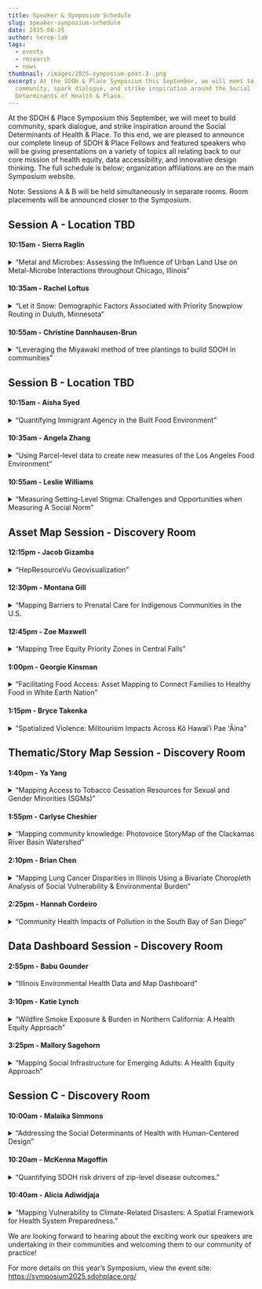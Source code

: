 ```yaml
---
title: Speaker & Symposium Schedule
slug: speaker-symposium-schedule
date: 2025-08-25
author: herop-lab
tags:
  - events
  - research
  - news
thumbnail: /images/2025-symposium-post-3-.png
excerpt: At the SDOH & Place Symposium this September, we will meet to build
  community, spark dialogue, and strike inspiration around the Social
  Determinants of Health & Place.
---
```

At the SDOH & Place Symposium this September, we will meet to build community, spark dialogue, and strike inspiration around the Social Determinants of Health & Place. To this end, we are pleased to announce our complete lineup of SDOH & Place Fellows and featured speakers who will be giving presentations on a variety of topics all relating back to our core mission of health equity, data accessibility, and innovative design thinking. The full schedule is below; organization affiliations are on the main Symposium website.

Note: Sessions A & B will be held simultaneously in separate rooms. Room placements will be announced closer to the Symposium.

## Session A - Location TBD

#### 10:15am - Sierra Raglin


<details>
<summary>“Metal and Microbes: Assessing the Influence of Urban Land Use on Metal-Microbe Interactions throughout Chicago, Illinois”</summary>

Decades of racialized development policies, including redlining, have disproportionately exposed residents to toxic metals that drive antimicrobial resistance (AMR) gene evolution in soil microbiomes. We hypothesize that metal-driven AMR represents an unrecognized consequence of soil heavy metal contamination in urban areas, potentially magnifying health disparities in redlined neighborhoods. We aim to assess the impact of policies, such as redlining, on soil health, metal contamination, and AMR gene evolution, and the implications for disease risk in marginalized communities. We will construct geostatistical models using existing soil grid survey data to examine the relationship between social determinants of health, metal contamination, and antibiotic resistance genes throughout Chicago. We'll then investigate whether residents in areas with high AMR levels are more vulnerable to bacterial infections, potentially influenced by redlined ZIP codes. Our multidisciplinary approach, which incorporates both microbial and human ecology, will uncover overlooked healthcare disparities that are not apparent when focusing solely on molecular-scale pathogen virulence mechanisms, thereby reshaping the role of soils in urban health.
</details>

#### 10:35am - Rachel Loftus


<details>
<summary>“Let it Snow: Demographic Factors Associated with Priority Snowplow Routing in Duluth, Minnesota”</summary>

This spatial analysis project explored the relationship between neighborhood demographic characteristics and the distribution of priority snowplow routes in Duluth, Minnesota—a city known for its heavy and persistent winter snowfall. I investigated whether certain populations, particularly non-white and foreign-born residents, are disproportionately underserved in municipal snowplow services. Using spatial regression analysis tools in ArcGIS Pro, I evaluated the impact of variables such as population density, median household income, reliance on public transit, and foreign-born population on the density of Priority snowplow routes across census tracts. Findings indicated that higher densities of priority snowplow routes are associated with more densely populated, lower-income areas where public transit reliance is high. These areas are located primarily in the city center. Contrary to initial hypotheses, the percentage of foreign-born residents showed no significant effect. These results suggest that Duluth’s snowplow routing aligns more with socioeconomic and infrastructural need than with demographic bias, offering implications for urban planners and municipalities in similar climates.
</details>

#### 10:55am - Christine Dannhausen-Brun


<details>
<summary>“Leveraging the Miyawaki method of tree plantings to build SDOH in communities”</summary>

The Miyawaki method of dense, native tree planting is a place and nature-based tool to build healthy communities by bringing the benefits of forests and green space to communities. Miyawaki forests improve neighborhood and built environments by revitalizing urban places that were previously designed to not have accessible green space, such as formerly redlined communities. Communities with less green space have increased rates of chronic disease, more identified social determinants of health (SDOH), and often have higher documented racial health disparities. By creating tiny native forests, the Miyawaki method increases green space, builds tree equity and increases the ability of community members to benefit from the health, community, and social benefits that greenspaces provide. Miyawaki forests grow quickly and are self-sustaining in two to three years and mature in twenty to thirty years (versus centuries). They increase biodiversity in the local area and reduce heat island effects in a community. These forests are low maintenance and can help historically disadvantaged communities mitigate the effects of climate change through remediation of damaged urban soil, increasing the water absorption capacity and reducing storm water run-off. As these green spaces mature, they also mitigate air pollution. When developed with community engagement, these forests can foster multi-generational social interaction through planting and maintenance activities, by providing natural spaces for exercise and socialization, and by providing place-based nature spaces that improve mental and physical wellbeing. Nature and greenspace have a direct impact on a community’s overall health and wellness that directly impacts health equity
</details>

## Session B - Location TBD

#### 10:15am - Aisha Syed


<details>
<summary>“Quantifying Immigrant Agency in the Built Food Environment”</summary>

In geographies with considerable numbers of immigrants, immigrant-run ethnic food retailers provide healthy, affordable, and culturally appropriate foods to newcomer communities. They also provide economic opportunities for immigrants that are not otherwise available due to language, educational, and social barriers. Drawing from my master's thesis research on South Asian immigrant-run food retailers in Scarborough and Markham (Greater Toronto Area) from 1996 to 2016, I posit that frameworks in food environment research rooted in assimilationist narratives fail to account for immigrant agency in the food environment and flatten nuanced immigrant interactions within foodscapes. For example, analyzing the built food environment in broad ethnic categories flatten the diverse ways immigrant communities shape and are shaped by the built environment. Thus, this talk will explore how disaggregating ethnocultural populations in space-time hot spot analysis and spatial panel models that measure the relationship between immigration and the built environment reveal varying spatial and economic dynamics that reflect varied migration histories, political identities, and modes of economic integration.  In doing so, it will demonstrate the need for a nuanced view of immigration as a social determinant of health that is otherwise flattened when diverse populations are grouped together. It will offer an alternative framework to conceptualize immigrant interactions with their host country beyond acculturation, acknowledging and quantifying immigrants’ power in the food environment over space and time.
</details>

#### 10:35am - Angela Zhang


<details>
<summary>“Using Parcel-level data to create new measures of the Los Angeles Food Environment”</summary>

Despite the increasing attention to research on the food environment as a social determinant of health, much work remains in establishing standardized, valid, and reliable measures. One limitation in many studies on the food environment is the use of census tracts as the unit of analysis. Because individual health data are often protected or restricted, census tracts are typically the lowest level at which geographic identifiers are available. However, because of the variation in tract size across rural and urban regions and the distribution of households within tract, existing methods used to calculate food environment measures are limited by the modifiable areal unit problem (MAUP). Publicly available parcel data offer one way to attenuate these limitations. Specifically, they allow for measures of the food environment that (1) reflect real locations of households in a census tract and (2) capture intra-tract differences (within-tract inequality). In this presentation, we explore these implications by (1) utilizing parcel-level data to calculate FE measures, (2) comparing these measures to traditional FE measures in the context of Los Angeles, and (3) evaluating the new measures' predictiveness of relevant health outcomes. Additionally, we present a reproducible workflow for using open-source software (RStudio and Github), revealing how these measures can be calculated for any geographic area and datas
</details>

#### 10:55am - Leslie Williams


<details>
<summary>“Measuring Setting-Level Stigma: Challenges and Opportunities when Measuring A Social Norm”</summary>

While a vast body of literature conceptualizes and measures stigma as a set of individual attitudes about groups of people, more place-based theory posits that one or several individuals' attitudes towards a group of people do not constitute stigma. This theory conceptualizes stigma as a social norm. In other words, a setting-level conceptualization of stigma reflects the degree to which it is normative or acceptable in a given setting for people to hold negative attitudes towards a group of people. If we are interested in understanding this setting-level, normative phenomenon, how do we measure it? Dr. Williams will discuss the pitfalls of trying to measure setting-level or place-based stigma using only validated measures of individual attitudes about stigmatized groups, and will illustrate ways to measure stigma (both with individual-level data and setting-level data) that capture variation at the setting level.
</details>

## Asset Map Session - Discovery Room

#### 12:15pm - Jacob Gizamba


<details>
<summary>“HepResourceVu Geovisualization”</summary>

Hepatitis C virus (HCV) infection is the most prevalent blood-borne infection in the United States (U.S.), with approximately 2.4 million people living with chronic HCV. The infection intersects with the opioid epidemic primarily due to unsafe injection drug practices disproportionately impacting individuals who inject drugs, are underserved, experience poverty, and are unstably housed. The goal of HCV elimination by 2030 has been firmly established, with initiatives aimed at enhancing testing, facilitating linkage to care and treatment, and improving preventative measures. However, there have been challenges in linking people to treatment and preventing new infections. Testing and immediately linking people with an active HCV infection to treatment is essential for reducing the prevalence and ongoing transmission of the disease, as it decreases the number of people with active infection in the community. To improve testing, treatment, and prevention of HCV within the community, it is essential to understand the geographic accessibility of these services to enhance comprehension of disparities in access to HCV screening and treatment services within local health jurisdictions in the U.S. Given the current guidelines from the U.S. CDC advocating for universal HCV screening and prompt linkage of infected individuals to care, it is critical to identify and map HCV services to address barriers to access to HCV care. Aim: This project aims to create an interactive visualization prototype, HepResourceVu, to effectively map and visualize Hepatitis C care services— including testing, treatment, and prevention— to improve accessibility and inform decision-making for healthcare providers and communities.
</details>

#### 12:30pm - Montana Gill


<details>
<summary>“Mapping Barriers to Prenatal Care for Indigenous Communities in the U.S.</summary>

In 2024, Cardea partnered with The Raven Collective to explore barriers to pregnancy care for Indigenous communities nationwide, with a particular goal of mapping the social and structural factors contributing to a drastic increase in congenital syphilis in Indian Country. As the project continues to progress, the mapping scope has surpassed my existing skills in mapping data visualizations. I am currently using Story Maps but could use guidance to inform whether that is the right application for the goals of this work. Through the SDOH and Place Fellowship, I hope to build on this work by developing a map that highlights systemic barriers to care access for pregnant people in Indian Country, ensuring the findings are both visually compelling and actionable.Pregnant people diagnosed with syphilis face serious neonatal consequences if not treated before delivery. Since 2018, primary and secondary syphilis diagnoses among women and subsequent congenital syphilis (CS) cases have drastically increased among American Indian and Alaska Native (AI/AN) people, surpassing all other race/ethnicities by 2021. These disparities stem from inequities in experiences with historical trauma, medical trauma and resulting mistrust, limited care access, structural racism, and the disenfranchisement of Indigenous communities. The intersection of substance use, barriers to accessing care, and other social determinants of health are key factors when understanding the rise in syphilis and CS rates among AI/AN people and neonates. AI/AN data is often excluded from maternal and child health data surveillance due to small numbers suppression which only contributes to a lack of attention to the inequities which make data visualizations an even more compelling tool to uplift Indigenous perspectives and contextualize health outcomes.The goal of this place-based equity project is to focus on mapping social determinants of health data available through nationwide publicly available datasets to overlay syphilis rates, reproductive health care provider locations, harm reduction resources, and any additional key SDOH indicators that shape access to prenatal care for pregnant people in Indian Country. By compiling the visualization of these data in one place, we aim to illuminate the structural barriers that contribute to disparities in syphilis and CS rates among AI/AN communities.This project also seeks to underscore the urgent need for policy change by visually depicting the complex landscape of care access, particularly for those impacted by substance use disorder and syphilis. By creating an accessible and compelling Story Map, we hope to equip policymakers, healthcare providers, and community advocates with the insights needed to identify gaps in services and create interventions where they are most needed.
</details>

#### 12:45pm - Zoe Maxwell


<details>
<summary>“Mapping Tree Equity Priority Zones in Central Falls”</summary>

Green spaces promote health and well-being, but are often underutilized due to barriers such as safety concerns and transportation. Gentrification from green space improvements is another challenge for low-income cities. Central Falls, Rhode Island—a densely populated, predominantly BIPOC, low-income city—lacks sufficient green spaces and faces a childhood obesity crisis. The proposed Green Routes project aims to create an Asset Map identifying green spaces, mapping safe routes, and providing ideas to enhance engagement with existing green spaces. This initiative seeks to transform these areas into connected “wellness hubs,” fostering physical activity, outdoor engagement, and community connection.Objective and DeliverableThe project will develop an interactive Asset Map using uMap to 1. Identify green spaces in Central Falls, including parks, gardens, fields, and trails.2. Map walkability and bikeability, with details on safety features such as crosswalks and sidewalks via openstreetmap.3. Highlight specific zones within green spaces that can be utilized for varying activities.4. Provide recommendations for maximizing green space use, such as themed routes for mindfulness walks, fitness challenges, or group activities.Why Central Falls?Central Falls’ small size, high population density, and limited green spaces make it an ideal location for this project. The city’s diverse and low-income population facing barriers to accessing nature can be harmful, as studies have demonstrated an association between racial segregation and less exposure to vegetation, which contribute to health disparities such as obesity and limited physical activity. This project focuses on optimizing available resources to improve community health and equity.Data SourcesThe project will use municipal GIS data on outdoor recreation locations via RIGIS “SCORP” and “Bikeways and Trails”, OpenStreetMap data for routes and infrastructure, demographic data from the U.S. Census Bureau, and walkability / bikeability scores from Walk Score.Implementation TimelineWeeks 1–2: Collect and clean data on green spaces, routes, and demographic indicators.Weeks 3–4: Build the Asset Map, integrating green space locations, safe routes, and activity zones.Week 5: Add creative features, including themed routes and activity recommendations, ensuring accessibility and usability.Week 6: Finalize the map and prepare it for dissemination to residents and stakeholders.ImpactGreen Routes will empower residents to engage with local green spaces, promoting activity and community connections. This online map will highlight safe accessible routes, integrating nature into daily life. Local health equity zones and planning departments could help distribute it, while policymakers and urban planners can use it to identify connectivity gaps and guide equitable infrastructure investments. Alignment with the FellowshipThis project aligns with the Fellowship’s mission to address social determinants of health through place-based equity initiatives. By using uMap, it ensures feasibility within the program’s timeframe while leveraging green spaces to promote physical activity and human-centered design. Green Routes will create an actionable tool to transform green spaces into accessible “wellness hubs” for Central Falls, paving the way for future green space improvements.
</details>

#### 1:00pm - Georgie Kinsman


<details>
<summary>“Facilitating Food Access: Asset Mapping to Connect Families to Healthy Food in White Earth Nation”</summary>

Gaa-waabaabiganikaag, or White Earth Indian Reservation, stretches across 1,300 square miles of rolling prairies, many lakes, and conifer forests in rural northwestern Minnesota. As the state’s largest Indian reservation by land mass, it encompasses all of Mahnomen County and portions of Becker and Clearwater counties. White Earth residents face stark health disparities, with Mahnomen County consistently reporting dramatically higher rates of chronic diseases compared to Minnesota averages. These persistent disparities stem from centuries of maltreatment, exclusion, inadequate funding for Native healthcare infrastructure, and much more. To combat a sliver of these challenges, the Minnesota Department of Health’s (MDH) Diabetes Unit has partnered with the White Earth Nation Tribal Health Department (White Earth Nation THD) to prevent type 2 diabetes and other chronic diseases among White Earth youth and their families. Our collaboration centers on implementing Smart Moves, a CDC-recognized evidence-based program. This comprehensive healthy lifestyle intervention is designed for children ages 7 to 16 through four integrated components: nutrition education, behavior modification, physical activity sessions, and supportive parent/caregiver classes.With implementation set for early Fall 2025, this is an opportune time to develop an asset map, which will aid in the social determinants of health (SDOH) screening and referral process that we are planning to integrate into the program. While there are many resource locators available online, the unique location of rural Minnesota and target population including people at or below poverty level, renders these locators inaccessible and ineffective for many. Using existing resource locators as a guide, the asset map will contain resources related to affordable or free nutritious foods, vetted by White Earth Nation THD, that align with the needs of Smart Moves participants.The asset map will be functional for both Smart Moves implementation staff and participants. Using a ‘search nearby’ feature, the functionality would be similar to other services like GPS, where you can enter an address or location and find nearby services in a selected radius. When a family participating in the Smart Moves program screens positively for food insecurity, this asset map will be a great resource, enabling program staff to refer the family to relevant and appropriate food access services nearby.
</details>

#### 1:15pm - Bryce Takenka


<details>
<summary>“Spatialized Violence: Militourism Impacts Across Kō Hawai'i Pae 'Āina”</summary>

Kānaka Maoli (Native Hawaiian) in Hawai’i are disproportionately impacted by multiple structural health inequities. Militourism, which is the reciprocal relationship between military and tourism industries, is a formation of settler colonial and racial violence. Militourism is an underexplored structural determinant of Kānaka Maoli health. Kānaka Maoli are underrepresented in health equity research, largely because of harmful colonial data aggregation practices. In part of my dissertation, the purpose of this prototype is to explore how militourism impacts neighborhood health. I will co-create GIS-based deficit maps of military and tourism sites and the distribution of community assets that advance Kānaka Maoli health equity from both a spatial-structural lens, along with a story map integration.This project will involve three stages. First, I will meet with my dissertation research hui (group) to set up a protocol for this project. This will encompass an overview of geospatial public health research, asset/deficit mapping fundamentals, GIS methods (i.e., dashboards, storymaps), and the community research protocol. Second, I will conduct a manual extraction of point data through a triangulation of Google Earth searches, online community resource pages from the government, and additional resources from the research hui. Then, my research hui will meet again to discuss the mapped data. Asset and deficit maps will be created using ArcGIS Dashboards. I will use hot spot analyses with the Getis-Ord Gi statistic to identify asset and deficit clustering and spatial autocorrelations with Moran’s I to measure patterns. All analyses will be conducted in R or ArcGIS Pro.Proposed asset data points (addresses) will encompass the following: 1) medical services, 2) sexual health (HIV/STI services), 3) grocery stores and food banks, 4) housing shelters, 5) education services (e.g., schools, libraries), 6) recreational amenities (e.g., parks, gyms), and 7) churches. Deficit data points will contain 1) military bases, 2) tourist infrastructures (e.g., hotels, resorts, short-term rentals), and 3) landfills. Each map will also be overlayed by existing Census block group data sources of the 2023 American Community Survey (i.e., percentages of age, race, income, employment, and crime) from the Census. I will also use the 2022 Neighborhood Deprivation Index scores (1=least disadvantaged and 10=most disadvantaged) by the Center for Health Disparities Research at the University of Wisconsin School of Medicine and Public Health.To the best of my knowledge, there are no existing asset/deficit mapping applications in Hawai’i. Expressed by members of my research hui, members of Papa Ola Lōkahi, Hawai’i Health & Harm Reduction Center, and Kumukahi, that building an asset/deficit mapping infrastructure would help mobilize health equity projects for community organizers, and policymakers in Hawai’i. This infrastructure will complement my future photomapping findings of qualitative interviews on neighborhood health in Hawai’i and provide a rigorous opportunity to inform local policies to curb distinct health inequities. I plan to disseminate this resource and the findings with the help of my research hui to other community coalitions and civil activists. The SDOH & Place Fellowship will be integral to strengthening my GIS technology proficiencies as a geospatial researcher and growth as a creative interdisciplinary storyteller.
</details>

## Thematic/Story Map Session - Discovery Room

#### 1:40pm - Ya Yang


<details>
<summary>“Mapping Access to Tobacco Cessation Resources for Sexual and Gender Minorities (SGMs)”</summary>

Tobacco use is a leading preventable death in the United States, with even greater risks for sexual and gender minority (SGM) populations (National Institute of Health, 2024). SGM individuals are 1.5-2 times more likely to smoke compared to those who are cis-gender, heteronormative (Caceres et al., 2021). SGMs face unique challenges, including targeted tobacco marketing and a lack of access to culturally competent cessation resources. California has been a national leader in tobacco control, pioneering comprehensive policies and SGM-specific initiatives that have served as models for other states. Yet, tobacco use in California remains at 11.4%, and little is known about the availability of cessation services or whether they adequately meet the needs of SGM populations. This project aims to map the availability of tobacco cessation resources in California for SGMs. The findings will help identify disparities in access and inform policy recommendations to ensure equitable distribution of cessation support. An asset mapping approach will identify and visualize tobacco cessation resources for SGMs in California. A systematic search will identify LGBTQ+-affirming cessation programs. These data will be geocoded and integrated into R or QGIS.
</details>

#### 1:55pm - Carlyse Cheshier


<details>
<summary>“Mapping community knowledge: Photovoice StoryMap of the Clackamas River Basin Watershed”</summary>

This project will examine how diverse communities interact with and value the lower Clackamas River Basin watershed to achieve health equity goals through the development of an interactive story map visualization tool that integrates narratives, imagery, and spatial data. The Clackamas River Basin watershed provides high-quality drinking water to over 300,000 people while sustaining significant biodiversity and offering recreational opportunities and other crucial health benefits. As the lower Clackamas region develops within Portland, Oregon’s urban growth boundary, its streams, parks, and natural areas become spaces where ecological values merge with emerging recreational and cultural interests. Future development and population growth require strategies to ensure that watershed resources can effectively serve community needs and identities, including understanding how watershed spaces are used, what barriers limit engagement and awareness, and how cultural perspectives influence environmental values and practices. The proposed visualization approach will identify barriers to watershed access and support relationship-building among diverse stakeholders. This will inform targeted outreach programs that promote health equity by expanding access to green spaces, promoting environmental education, and supporting collaborative decision-making. Using a mixed-methods approach, this research combines an ongoing community survey with photovoice and emotional mapping focus groups conducted in partnership with the Clackamas River Basin Council, a locally organized, non-governmental citizen group focused on collaborative ecological restoration, conservation, and community development. The research uses quantitative data on community demographics and spatial access, as well as qualitative insights into community members’ perceptions, knowledge, and experiences of the watershed. Photovoice narratives and emotional mapping data serve to visually and spatially document watershed strengths and concerns through collective environmental health knowledge building that promotes green space access and social connection opportunities. The story map visualization tool will serve multiple purposes, including mapping community perceptions and place-based connections, identifying barriers to watershed access, and supporting relationship-building among diverse stakeholders to inform targeted outreach programs. The project outcomes will provide watershed agencies, community leaders, and users with valuable and accessible insights for promoting equitable access to watershed spaces that serve as vital public health assets while fostering greater environmental stewardship and appreciation of place. By connecting social determinants of health (SDOH) to the accessibility of watershed resources, this project will support more equitable health and community outcomes while empowering diverse communities to engage meaningfully with their natural environments. Through interactive visualization, the fellowship project will illustrate community attitudes, perceptions, and barriers to accessing watershed health opportunities, revealing factors that influence community engagement with watershed resources and spaces. By highlighting how diverse communities utilize and value the watershed, the story map platform will facilitate a meaningful dialogue between agencies and communities about watershed protection and access, informing culturally responsive programs that promote health equity by ensuring that traditionally underserved communities have equal access to natural spaces and educational opportunities that enhance mental, physical, and social well-being.
</details>

#### 2:10pm - Brian Chen


<details>
<summary>“Mapping Lung Cancer Disparities in Illinois Using a Bivariate Choropleth Analysis of Social Vulnerability & Environmental Burden” </summary>

undefined
</details>

#### 2:25pm - Hannah Cordeiro


<details>
<summary>“Community Health Impacts of Pollution in the South Bay of San Diego”</summary>

While I’ve learned basic asset mapping through alcohol retailer density maps, my passions lie in environmental justice and creating platforms to amplify the stories of those disproportionately affected by unsafe environments. There is a real need to shed light on the growing issue of climate change, especially here in San Diego. One of the projects at my organization, Elevate Youth, and their youth coalition, the Clean Coast Collaborative (CCC), provides volunteer and leadership opportunities to students interested in climate advocacy in their communities in the South Bay of San Diego. This region is located at the southern tip of California, just north of Tijuana, Mexico, and is primarily populated by Spanish-speaking Latinx. This community is heavily impacted by the pollution caused by the Tijuana River Estuary sewage problem. Community members lose access to valuable outdoor green spaces and beaches and are exposed to toxic water and air daily, putting residents at risk for numerous health issues. The CCC helps raise awareness and advocate for a cleaner and healthier environment for their community. After discussing goals and receiving input from the youth volunteers and the Elevate Youth team, I have developed a project proposal to bring attention to and spread awareness on this environmental justice issue. I will map water and air quality (particulate matter, PM 2.5, concentration, and drinking water contaminants) and overlay that with socioeconomic information (race/ethnicity and income) and health rates of pulmonary-related chronic disease (asthma, COPD) across San Diego County to show the health inequities South Bay residents face. I will create a story map using data from the California Office of Environmental Health Hazard Assessment, the San Diego Association of Governments, and the County of San Diego websites. I will collect personal statements and photos of health outcomes, outdoor space closures, and visible contamination from coalition members. All quantitative data has been identified and downloaded, and the Elevate Youth team will collect the qualitative data through a survey over two weeks. My previous experience creating asset maps will provide ample time for me to learn and add qualitative content to the story map and finish the project on time. A story map will be an engaging way for different audiences to view and understand the data and information to create more attention and concern for this issue across the county and local government. Working closely with the CCC and South Bay community members will help guide my project in a way that best captures and shares their stories. Achieving health equity begins with empathy and trust between communities and public health workers. My position in my organization and the San Diego community provides a valuable pathway to sharing authentic experiences and enacting positive change. The power of data presentation is immense and necessary to amplify the voices of overshadowed populations. Through acceptance into this fellowship, I want to learn more ways to share health data for policy change.
</details>

## Data Dashboard Session - Discovery Room

#### 2:55pm - Babu Gounder


<details>
<summary>“Illinois Environmental Health Data and Map Dashboard”</summary>

Since 2023, my advisor and I have worked in Illinois neighborhoods lacking resources for socioemotional well-being and mental health. Through our community collaborations, we have also seen how environmental disparities impact these neighborhoods. In Danville, African American neighborhoods express concerns over poor air quality and its impact on asthma. Schools in Bloomington share worries about nearby highway traffic on the health of low-income and immigrant communities. A decommissioned Air Force Base in Rantoul concerns African American and low-income residents about environmental contamination leaving them exposed to unsafe contaminants in drinking water and residential homes and increased cancer rates. These communities face intersecting challenges related to environmental disparities and socioeconomic and health inequities. I propose developing an Illinois data dashboard highlighting this information, which would be valuable for communities. Residents could access the dashboard to understand their own neighborhood conditions. Community organizations would use the dashboard to demonstrate environmental and health disparities to important stakeholders in local planning boards and foundations involved in neighborhood development. The dashboard would help support them in pursuing new programs and obtaining funding to address environmental concerns.The dashboard I envision includes 3 categories: socioeconomic, environmental, and health. The dashboard will display a map of Illinois census tracts, in which users can select category variables to display the thematic distribution (e.g. color-coded standard deviation/box plot maps). Environmental variables are values for environmental quality measures, while socioeconomic and health variables are population percentages. The data is from the 2022 CDC’s Environmental Justice and Social Vulnerability Index, which I have previously attained/backed up. Initially, I will focus the dashboard on key variables of interest for the mentioned communities. Socioeconomic data will have 5 variables: poverty, population under 18, population over 65, civilians with a disability, and limited English speakers. Environmental data will have 7 variables: PM 2.5, diesel pollution, national priority list site proximity, parks, pre-1980 housing, high-volume roads, and water pollution. There will be 3 health variables: asthma, cancer, and poor mental health. Additionally, clicking on the map can show census tract population percentages by different races and ethnicities. My project will be achievable within the fellowship timeline. The modules will improve my wrangling skills and teach me an appropriate dashboard application. I am skilled and experienced in coding and analysis in R. I am excited about creating a dashboard like the ones showcased by the 2024 cohort. I look forward to developing skills in dashboard applications, and a strength of mine is learning new applications quickly from materials and practice. Outside the sessions, I’ll have 5 hours/week to practice module material and apply it to my data. I will have additional time to develop and complete the dashboard, especially in May-July. The program will help me incorporate a user-centered design that is friendly, relevant, and usable for underserved Illinois communities. Additionally, I have community partners with whom to share prototypes and receive feedback to enhance dashboard usability. This program and community would nicely build upon my knowledge of spatial data and collaborations in health equity research.
</details>

#### 3:10pm - Katie Lynch


<details>
<summary>“Wildfire Smoke Exposure & Burden in Northern California: A Health Equity Approach”</summary>

Wildfires now account for up to 25 percent of PM2.5 concentrations across the US and up to 50 percent in Western states, and the number of premature deaths attributable to fire-related PM2.5 is estimated to double over the next 80 years. This increase in the volume and burden of smoke exposure has led to calls to re-frame wildfire as a public health disaster; as a recent American Journal of Public Health editorial states, “It’s the smoke, not the fire” (Eisenman, 2023).  However, poor health outcomes related to wildfire smoke are unevenly distributed across subpopulations, with racial and ethnic minorities, children and adolescents, older adults, urban residents, and those living in low socioeconomic areas at greatest risk. Communities not directly affected by the flames themselves may also bear the brunt of aerosolized particulate matter; between 2011-2021, US census tracts with the greatest ‘social vulnerability’ experienced a 358 percent increase in the average annual number of heavy smoke days. In this way, wildfire smoke reflects the “slow violence” of climate change, an exposure that accumulates and becomes disproportionately embodied among those with higher socio-structural vulnerability.While current data visualizations exist for mapping discrete wildfire events (i.e., to map containment or plan evacuation routes), for my proposed place-based data project, I aim to create a dashboard which maps the spatial variation in cumulative wildfire \*smoke\* exposure in Northern California, and its association with tract-level demographic, respiratory, and mental health outcomes. For my exposure data, I will use a novel Wildfire Smoke Footprint dataset, developed by colleagues at the National Center for Atmospheric Research (NCAR). The ‘Smoke Footprint’ is a dynamic, near real-time dataset which uses historical data from the NCAR Fire Inventory (FINNv2) to simulate the formation and evolution of carbon monoxide (CO) and primary PM2.5 and PM10 aerosols emitted by fires in California since 2005. By having access to persistent PM2.5 surface concentrations over time, in conjunction with a record of major wildfire events over the past two decades, this novel database provides researchers with the unique opportunity to disaggregate acute periods of heightened exposure from ambient air pollution.I will also use American Community Survey (ACS) five-year estimates to characterize demographics within high, moderate, and low exposure tracts of the Wildfire Smoke Footprint, mapping variations in age distribution, racial/ethnic composition, and household income. I will use CDC Population Level Analysis and Community Estimates (PLACES) public use dataset as my source of health data. I will visualize concentrations of high, moderate, and low wildfire smoke and their spatial association with physical and mental health outcomes in Northern California, using Kriging Density Functions to identify hot spots (high values) and cold spots (low values) for prevalence of health outcomes of interest. This dashboard aims to highlight areas of social vulnerability for public health risk communication, mitigation, and resource allocation during wildfire smoke events. I plan to do these analyses either in ArcGIS ArcMAP or in R, to be completed between April-July 2025.
</details>

#### 3:25pm - Mallory Sagehorn


<details>
<summary>“Mapping Social Infrastructure for Emerging Adults: A Health Equity Approach”</summary>

Health and wellbeing are shaped not only by individual behaviors but also by the built environment, including access to social infrastructure—shared sites that support social connection, community engagement, and care. These places play a critical role in mental, emotional, and physical health across the lifespan by reducing loneliness, strengthening social networks, and fostering resilience. For emerging adults (ages 18-29), social infrastructure is particularly vital, as this life stage is marked by transitions in education, work, and relationships that shape long-term health. However, disparities in access may limit their benefits, especially for young adults in lower-income or historically marginalized neighborhoods. This project will create a place-based, equity-focused, interactive dashboard visualizing social infrastructure accessibility for emerging adults in the Denver-Boulder area. Drawing on preliminary qualitative research and literature, I will identify social infrastructure sites commonly used by this age group—such as recreational facilities, bars, and restaurants—and analyze their accessibility. Using spatial analysis and GIS-based clustering, I will determine where social infrastructure is concentrated, where gaps exist, and how accessibility (a multi-dimensional concept including availability, proximity, and affordability) varies by neighborhood demographics. This project will address: Which neighborhoods have limited access to social infrastructure for emerging adults? How do spatial patterns of social infrastructure align with neighborhood-level social determinants of health, such as socioeconomic status, racial segregation, and housing stability? How can interactive data visualization support public health, urban planning, and community-led efforts to improve equitable access? Approach Spatial Analysis: Identify and map social infrastructure sites, conduct cluster analysis, and overlay demographic data to highlight disparities. Dashboard Development: Build a public-facing, user-friendly platform integrating thematic asset maps and accessibility metrics. Community Feedback Features: Enable users to rate affordability, ambiance, and inclusivity; add descriptive tags; and filter locations based on personal priorities. Health and Policy Linkages: Examine how spatial patterns relate to social isolation and mental wellbeing, highlighting implications for policy. This project aligns with the SDOH & Place Fellowship’s mission to use spatial tools to advance health equity. It builds on my expertise in GIS, spatial analysis, and health geography while strengthening my skills in interactive dashboard development, user-centered design, and participatory mapping. Working with the Healthy Regions and Policies Lab, I will refine this tool into a practical resource for urban planning, public health, and community-led initiatives to support emerging adults’ social health and wellbeing. By incorporating community-driven data and feedback, this project will not only visualize access to social infrastructure but also amplify lived experiences—ensuring that the voices of emerging adults are centered in conversations about health equity, urban planning, and community wellbeing.
</details>

## Session C - Discovery Room

#### 10:00am - Malaika Simmons


<details>
<summary>“Addressing the Social Determinants of Health with Human-Centered Design”</summary>

Addressing Social Determinants of Health (SDOH) requires more than data collection—it demand a deep understanding of the lived experiences behind the numbers. This session introduces Human-Centered Design (HCD) as a powerful methodology for bridging the gap between systems and the communities they serve. Through an interactive exercise, participants will explore how HCD surfaces the knowledge, values, and emotional needs of individuals impacted by social and structural inequities. Attendees will gain practical insight into how co-creation with patients and community members can shift both the questions we ask and the solutions we build. Rather than relying solely on expert-driven models, HCD invites multidisciplinary collaboration and elevates nontraditional voices in the design process. This approach emphasizes empathy, storytelling, and iterative learning. These are essential components when navigating the complexity and sensitivity of SDOH-related data. Participants will leave equipped with a framework for facilitating inclusive dialogue and reframing challenges in ways that foster trust, agency, and relevance. By integrating HCD into SDOH strategies, we move toward more responsive, equitable interventions that not only reflect but are shaped by the communities they aim to serve. This session is ideal for public health professionals, healthcare leaders, data strategists, and anyone committed to advancing equity through participatory practices.
</details>

#### 10:20am - McKenna Magoffin


<details>
<summary>“Quantifying SDOH risk drivers of zip-level disease outcomes.”</summary>

SDOH risk scores generated by Socially Determined can infer and explain disease outcomes at the ZCTA resolution, demonstrating how place-based SDOH factors shape community health for equitable policy decisions. Socially Determined measures community SDOH risk for the entire United States with seven risk scores, each quantifying a distinct, community-level social determinant of health: financial strain, food insecurity, housing instability, transportation barriers, health literacy challenges, digital landscape, and social connectedness. Applying the risk scores and supplementary measures, we enriched our data with the CDC PLACES dataset and built interpretable machine-learning models for predicting high-cost health conditions at the ZCTA resolution. Our analysis focused on predicting three health outcomes: stroke, obesity, and diabetes. The study's results revealed that the best model captured more than 75% of the variance in each of the three outcomes. The models indicated the main drivers of the disease prevalences were attributed to the neighborhoods' median housing cost, poor health literacy, the level of education attained, and lack of opportunities for economic advancement. The findings from the study demonstrate the importance of community-level SDOH risk scores in data-driven health equity interventions and decision pipelines.
</details>

#### 10:40am - Alicia Adiwidjaja


<details>
<summary>“Mapping Vulnerability to Climate-Related Disasters: A Spatial Framework for Health System Preparedness.”</summary>

Children are particularly vulnerable to climate-related disasters due to their biologic and developmental age-related tolerance. Yet, healthcare systems often lack the geospatial framework necessary to proactively identify and support patients most at risk. We introduce a single-center, retrospective study that applies spatial science methodologies to identify pediatric subpopulations most susceptible to the health impacts of climate-driven events like the January 2025 Southern California wildfires. Integrating address data from the electronic health records (EHR) of pediatric patients from Children’s Hospital Los Angeles with evacuation zone data and PM## estimates during the time Reporting provided by Web Services at Public Affairs of the fires enabled us to examine how social determinants of health, including race/ ethnicity, insurance status, and health-related social needs intersect with clinical comorbidities and disaster exposure. Our hypothesis generating study aimed to uncover place-based disparities and inform more equitable disaster response planning. There is a need for geospatial informatics to support emergency decision making when disasters impact health delivery and outcomes. Identifying displaced patients can help health systems coordinate continuity of care like telehealth outreach for those with disrupted access. Identifying displaced staff can help health systems optimize scheduling so resources are allocated accordingly. Measuring patient exposure to environmental hazards like poor air quality can help health systems anticipate populations most vulnerable to respiratory conditions or other chronic illnesses. This work contributes to the broader effort to ground clinical and public health decision-making in place-based data to advance health equity in a changing climate.
</details>

We are looking forward to hearing about the exciting work our speakers are undertaking in their communities and welcoming them to our community of practice!

For more details on this year’s Symposium, view the event site: https://symposium2025.sdohplace.org/
